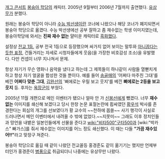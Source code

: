 [[개그 콘서트]] [[봉숭아 학당]]의 캐릭터. 2005년 9월부터 2006년 7월까지 출연했다. [[유상무]]가 분했다.

원래는 봉숭아 학당이 아니라 [[수능 박선생]]이란 코너에 나왔으나 해당 코너가 폐지되면서 봉숭아 학당으로 옮겼다. 수능 박선생에선 공부 잘하고 좀 재수없는 학생 이미지였는데, 봉숭아학당에 와서는 '''진짜 재수 없는''' 얄미운 캐릭터로 [[흑화]]했다.

설정상 [[전교 1등]], 공부 전국 1등으로 등장했으며 싸가지 없어 보이는 말투와 [http://rigvedawiki.net/r1/wiki.php/%EC%A0%84%EA%B5%901%EB%93%B1%20%EC%9C%A0%EC%83%81%EB%AC%B4?action=download&value=37.jpg 아니꼽다는 듯한 표정], 건들거리는 자세로 시청자들에게 웃음(을 가장한 비호감성 조소)을 유발했다. 다만 컨셉이 너무 지나쳐서 문제.

항상 자기가 무슨 영화나 음악을 냈다고 하는데 그 제목들이 하나같이 사람들 열뻗치게 하고 항상 자기 얼굴을 합성한 것들 뿐이다. 예를 들어 [[송골매]]의 '어쩌다 마주친 그대'를 베낀 '''어쩌다 맞춘 그대''', [[김완선]]의 '삐에로는 우릴 보고 웃지'를 베낀 '''삐에로는 2등을 보고 웃지''' 등. 후자는 [[옥장군]]이 부쉈다.

2005년 11월 개편으로 메인 이벤터가 됐으나 얼마 안 가 [[신봉선]]에게 뺐겼다. 너무 '''재수 없는''' 이미지를 쇄신해 보겠다고 당시 한창 논문 표절논란에 휩싸였던 [[황우석]] 박사를 존경한다는 회심의 개그를 선보였다가 황 교수의 ~~천하에 몹쓸~~ 사기 행각이 사실로 드러나면서 메인 이벤터에서 내려올 수 밖에 없었다.~~지못미~~ 그래도 이후 정치인들과 망언을 내뱉은 일본인들에게 선물을 준다고 [[wiki:"비타500"구타500]]과 [wiki:"박카스" 빠가스]를 줘서 재수없는 이미지를 어느 정도 쇄신했다. 이 때는 다들 '''"가끔 재수있어!!"'''라고 맞장구 쳐준다.

봉숭아 학당으로 옮길 때 같이 나왔던 전교꼴등 홍경준도 같이 옮기기는 했지만 언제부터인가 홍경준이 [[병풍]]으로 취급되더니 나중에는 유상무만 나왔다.
